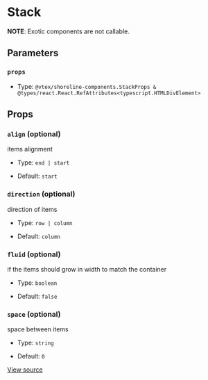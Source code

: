 # Stack

**NOTE**: Exotic components are not callable.

## Parameters

### `props`

- Type: `@vtex/shoreline-components.StackProps & @types/react.React.RefAttributes<typescript.HTMLDivElement>`

## Props

### `align` (optional)

items alignment

- Type: `end | start`

- Default: `start`

### `direction` (optional)

direction of items

- Type: `row | column`

- Default: `column`

### `fluid` (optional)

if the items should grow in width to match the container

- Type: `boolean`

- Default: `false`

### `space` (optional)

space between items

- Type: `string`

- Default: `0`

[View source](https://github.com/vtex/shoreline/blob/4b310ee4d/packages/components/src/stack/stack.tsx#L6)
